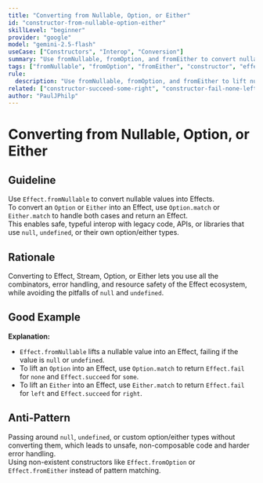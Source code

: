 ```yaml
---
title: "Converting from Nullable, Option, or Either"
id: "constructor-from-nullable-option-either"
skillLevel: "beginner"
provider: "google"
model: "gemini-2.5-flash"
useCase: ["Constructors", "Interop", "Conversion"]
summary: "Use fromNullable, fromOption, and fromEither to convert nullable values, Option, or Either into Effects or Streams, enabling safe and composable interop."
tags: ["fromNullable", "fromOption", "fromEither", "constructor", "effect", "stream", "option", "either", "interop", "conversion"]
rule:
  description: "Use fromNullable, fromOption, and fromEither to lift nullable values, Option, or Either into Effects or Streams for safe, typeful interop."
related: ["constructor-succeed-some-right", "constructor-fail-none-left"]
author: "PaulJPhilp"
---
```


# Converting from Nullable, Option, or Either

## Guideline

Use `Effect.fromNullable` to convert nullable values into Effects.  
To convert an `Option` or `Either` into an Effect, use `Option.match` or `Either.match` to handle both cases and return an Effect.  
This enables safe, typeful interop with legacy code, APIs, or libraries that use `null`, `undefined`, or their own option/either types.

## Rationale

Converting to Effect, Stream, Option, or Either lets you use all the combinators, error handling, and resource safety of the Effect ecosystem, while avoiding the pitfalls of `null` and `undefined`.

## Good Example

<Example path="./src/constructor-from-nullable-option-either.ts" />

**Explanation:**  
- `Effect.fromNullable` lifts a nullable value into an Effect, failing if the value is `null` or `undefined`.
- To lift an `Option` into an Effect, use `Option.match` to return `Effect.fail` for `none` and `Effect.succeed` for `some`.
- To lift an `Either` into an Effect, use `Either.match` to return `Effect.fail` for `left` and `Effect.succeed` for `right`.

## Anti-Pattern

Passing around `null`, `undefined`, or custom option/either types without converting them, which leads to unsafe, non-composable code and harder error handling.  
Using non-existent constructors like `Effect.fromOption` or `Effect.fromEither` instead of pattern matching.